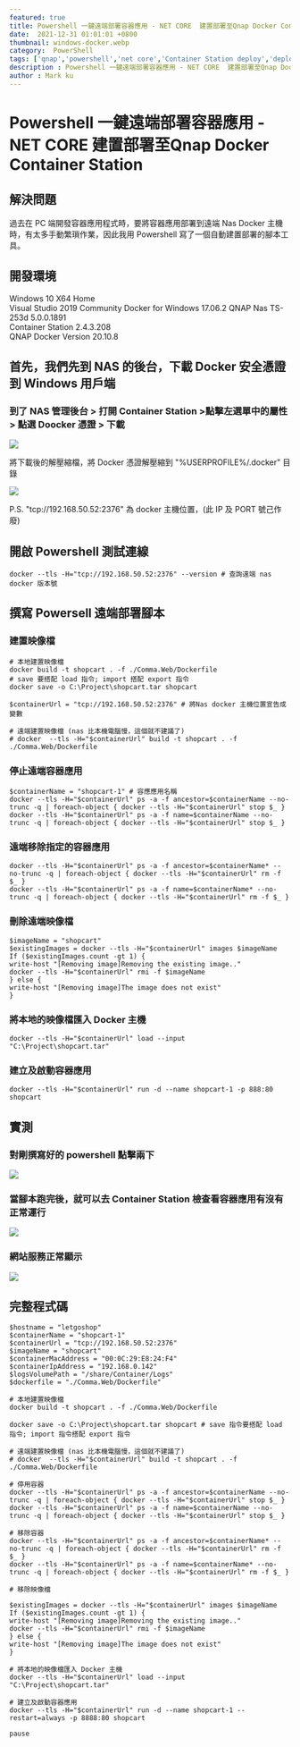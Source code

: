```yaml
---
featured: true
title: Powershell 一鍵遠端部署容器應用 - NET CORE  建置部署至Qnap Docker Container Station
date:  2021-12-31 01:01:01 +0800
thumbnail: windows-docker.webp
category:  PowerShell
tags: ['qnap','powershell','net core','Container Station deploy','deployed','powershell']
description : Powershell 一鍵遠端部署容器應用 - NET CORE  建置部署至Qnap Docker Container Station
author : Mark ku
---
```

# Powershell 一鍵遠端部署容器應用 - NET CORE  建置部署至Qnap Docker Container Station

## 解決問題
過去在 PC 端開發容器應用程式時，要將容器應用部署到遠端 Nas Docker 主機時，有太多手動繁瑣作業，因此我用 Powershell 寫了一個自動建置部署的腳本工具。

## 開發環境
Windows 10 X64 Home   
Visual Studio 2019 Community
Docker for Windows 17.06.2
QNAP Nas TS-253d 5.0.0.1891   
Container Station 2.4.3.208   
QNAP Docker Version 20.10.8   

## 首先，我們先到 NAS 的後台，下載 Docker 安全憑證到 Windows 用戶端

### 到了 NAS 管理後台 > 打開 Container Station >點擊左選單中的屬性 >  點選 Doocker 憑證 > 下載

![](https://i.imgur.com/2v4Lw0S.png)

將下載後的解壓縮檔，將 Docker 憑證解壓縮到 "%USERPROFILE%/.docker" 目錄

![](https://i.imgur.com/51PWcNa.png)

P.S. "tcp://192.168.50.52:2376" 為 docker 主機位置，(此 IP 及 PORT 號己作廢)

## 開啟 Powershell 測試連線
```
docker --tls -H="tcp://192.168.50.52:2376" --version # 查詢遠端 nas docker 版本號
```

## 撰寫 Powersell 遠端部署腳本

### 建置映像檔
```
# 本地建置映像檔
docker build -t shopcart . -f ./Comma.Web/Dockerfile
# save 要搭配 load 指令; import 搭配 export 指令
docker save -o C:\Project\shopcart.tar shopcart 

$containerUrl = "tcp://192.168.50.52:2376" # 將Nas docker 主機位置宣告成變數

# 遠端建置映像檔 (nas 比本機電腦慢，這個就不建議了)
# docker  --tls -H="$containerUrl" build -t shopcart . -f ./Comma.Web/Dockerfile
```
### 停止遠端容器應用
```
$containerName = "shopcart-1" # 容應應用名稱
docker --tls -H="$containerUrl" ps -a -f ancestor=$containerName --no-trunc -q | foreach-object { docker --tls -H="$containerUrl" stop $_ }
docker --tls -H="$containerUrl" ps -a -f name=$containerName --no-trunc -q | foreach-object { docker --tls -H="$containerUrl" stop $_ }
```

### 遠端移除指定的容器應用

```
docker --tls -H="$containerUrl" ps -a -f ancestor=$containerName* --no-trunc -q | foreach-object { docker --tls -H="$containerUrl" rm -f $_ }
docker --tls -H="$containerUrl" ps -a -f name=$containerName* --no-trunc -q | foreach-object { docker --tls -H="$containerUrl" rm -f $_ }
```

### 刪除遠端映像檔
```
$imageName = "shopcart"
$existingImages = docker --tls -H="$containerUrl" images $imageName
If ($existingImages.count -gt 1) {
write-host "[Removing image]Removing the existing image.."
docker --tls -H="$containerUrl" rmi -f $imageName
} else {
write-host "[Removing image]The image does not exist"
}
```

### 將本地的映像檔匯入 Docker 主機

```
docker --tls -H="$containerUrl" load --input  "C:\Project\shopcart.tar"
```

### 建立及啟動容器應用
```
docker --tls -H="$containerUrl" run -d --name shopcart-1 -p 888:80 shopcart
```

## 實測
### 對剛撰寫好的 powershell 點擊兩下
![](https://i.imgur.com/xtHcrwc.png)
### 當腳本跑完後，就可以去 Container Station 檢查看容器應用有沒有正常運行
![](https://i.imgur.com/W9FAEZV.png)
### 網站服務正常顯示
![](https://i.imgur.com/zP3kqp4.jpg)

## 完整程式碼

```
$hostname = "letgoshop"
$containerName = "shopcart-1"
$containerUrl = "tcp://192.168.50.52:2376"
$imageName = "shopcart"
$containerMacAddress = "00:0C:29:E8:24:F4"
$containerIpAddress = "192.168.0.142"
$logsVolumePath = "/share/Container/Logs"
$dockerfile = "./Comma.Web/Dockerfile"

# 本地建置映像檔
docker build -t shopcart . -f ./Comma.Web/Dockerfile

docker save -o C:\Project\shopcart.tar shopcart # save 指令要搭配 load 指令; import 指令搭配 export 指令

# 遠端建置映像檔 (nas 比本機電腦慢，這個就不建議了)
# docker  --tls -H="$containerUrl" build -t shopcart . -f ./Comma.Web/Dockerfile

# 停用容器
docker --tls -H="$containerUrl" ps -a -f ancestor=$containerName --no-trunc -q | foreach-object { docker --tls -H="$containerUrl" stop $_ }
docker --tls -H="$containerUrl" ps -a -f name=$containerName --no-trunc -q | foreach-object { docker --tls -H="$containerUrl" stop $_ }

# 移除容器
docker --tls -H="$containerUrl" ps -a -f ancestor=$containerName* --no-trunc -q | foreach-object { docker --tls -H="$containerUrl" rm -f $_ }
docker --tls -H="$containerUrl" ps -a -f name=$containerName* --no-trunc -q | foreach-object { docker --tls -H="$containerUrl" rm -f $_ }

# 移除映像檔

$existingImages = docker --tls -H="$containerUrl" images $imageName
If ($existingImages.count -gt 1) {
write-host "[Removing image]Removing the existing image.."
docker --tls -H="$containerUrl" rmi -f $imageName
} else {
write-host "[Removing image]The image does not exist"
}

# 將本地的映像檔匯入 Docker 主機
docker --tls -H="$containerUrl" load --input  "C:\Project\shopcart.tar"
				
# 建立及啟動容器應用
docker --tls -H="$containerUrl" run -d --name shopcart-1 --restart=always -p 8888:80 shopcart			

pause

```
